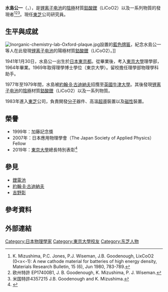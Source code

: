{{Infobox scientist
| name              = 水島公一<br><small>水島 公一（みずしま こういち）</small>
| image             = Replace this image male.svg <!-- only free-content images are allowed for depicting living people - see [[WP:NONFREE|WP:NONFREE]] -->
| image_size        = 
| alt               = 
| caption           = 
| birth_date        = {{Birth date and age|1941|01|30|mf=y}}
| birth_place       = [[大日本帝國|大日本帝國]][[東京府|東京府]][[東京市|東京市]][[北區_(東京都)|北區]]
| death_date        = <!-- {{Death date and age|YYYY|MM|DD|1933|11|14}} (death date then birth date) -->
| death_place       = 
| residence         = 
| citizenship       = 
| nationality       = {{JPN}}
| fields            = [[物理學|物理學]]
| workplaces        = [[東京大學|東京大學]]<br>[[牛津大學|牛津大學]]<br>[[東芝|東芝]]公司
| alma_mater        = 東京大學
| doctoral_advisor  = 
| academic_advisors = [[約翰·B·古迪納夫|約翰·B·古迪納夫]]
| doctoral_students = 
| notable_students  = 
| known_for         = 發現[[锂离子电池|锂离子电池]]的陽極材質[[鈷酸鋰|鈷酸鋰]]（LiCoO2）以及一系列物質
| author_abbrev_bot = 
| author_abbrev_zoo = 
| influences        = 
| influenced        = 
| awards            = 加藤記念獎 (1999)<br>[[東京大學|東京大學]]總長特別表彰 (2019)
| signature         = <!--(filename only)-->
| signature_alt     = 
| footnotes         = 
| spouse            = 
}}
{{Japanese|japanese=水島 公一|kana=みずしま こういち|romaji=Koichi Mizushima}}

'''水島公一'''（{{jpn|j=水島 公一|hg=みずしま こういち|rm=Koichi Mizushima|f=h}}，{{bd|1941年|1月30日}}），是[[锂离子电池|锂离子电池]]的[[陰極|陰極]]材質[[鈷酸鋰|鈷酸鋰]]（LiCoO2）以及一系列物質的發現者<ref>K. Mizushima, P.C. Jones, P.J. Wiseman, J.B. Goodenough, LixCoO2 (0<x<-1): A new cathode material for batteries of high energy density, Materials Research Bulletin, 15 (6), Jun 1980, 783-789.</ref><ref>欧州特許 EP17400B1, J. B. Goodenough, K. Mizushima, P. J. Wiseman.</ref><ref>米国特許4357215 J.B. Goodenough and K. Mizushima.</ref>。現任[[東芝|東芝]]公司研究員。

== 生平與成就 ==
[[File:Inorganic-chemistry-lab-Oxford-plaque.jpg|thumbnail]]設置的[[藍色牌匾|藍色牌匾]]，紀念水島公一等人在此發現[[锂离子电池|锂离子电池]]的陽極材質[[鈷酸鋰|鈷酸鋰]]（LiCoO2）。]]

1941年1月30日，水島公一出生於[[日本|日本]][[東京都|東京都]]。從{{link-ja|東京都立戶山高等學校|東京都立戸山高等学校}}畢業後，考入[[東京大學|東京大學]]理學部，1964年畢業。1969年取得理學博士學位（東京大學）。留校擔任理學部物理學科助手。

1977年至1979年間，水島被[[約翰·B·古迪納夫|約翰·B·古迪納夫]]招攬至[[英國|英國]][[牛津大學|牛津大學]]。其後發現[[锂离子电池|锂离子电池]]的[[陰極|陰極]]材質[[鈷酸鋰|鈷酸鋰]]（LiCoO2）以及一系列物質。

1983年進入[[東芝|東芝]]公司，負責開發[[分子|分子]]器件、高溫[[超導|超導]]裝置以及[[磁性|磁性]]裝置。

== 榮譽 ==
*1999年：加藤記念獎
*2007年：日本應用物理學會（The Japan Society of Applied Physics）Fellow
*2019年：[[東京大學|東京大學]]總長特別表彰<ref>{{Cite web |url=https://www.u-tokyo.ac.jp/content/400127296.pdf |title=存档副本 |accessdate=2020-03-31 |archive-date=2020-05-23 |archive-url=https://web.archive.org/web/20200523123017/https://www.u-tokyo.ac.jp/content/400127296.pdf |dead-url=no }}</ref>

== 參見 ==
* [[鋰電池|鋰電池]]
* [[約翰·B·古迪納夫|約翰·B·古迪納夫]]
* [[吉野彰|吉野彰]]

== 參考資料 ==
<references/>

== 外部連結 ==

{{Authority control}}
{{DEFAULTSORT:Mizushima, Koichi}}
[[Category:日本物理學家|Category:日本物理學家]]
[[Category:東京大學校友|Category:東京大學校友]]
[[Category:东芝人物|Category:东芝人物]]